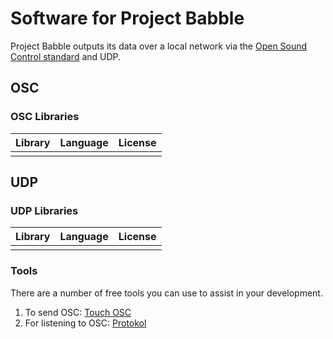 # Software for Project Babble

Project Babble outputs its data over a local network via the [Open Sound Control standard](https://opensoundcontrol.stanford.edu/index.html) and UDP.

## OSC

### OSC Libraries

| Library            | Language | License |
|--------------------|----------|---------|
|                    |          |         |

## UDP

### UDP Libraries

| Library            | Language | License |
|--------------------|----------|---------|
|                    |          |         |

### Tools

There are a number of free tools you can use to assist in your development.
1. To send OSC: [Touch OSC](https://hexler.net/touchosc)
1. For listening to OSC: [Protokol](https://hexler.net/protokol)
